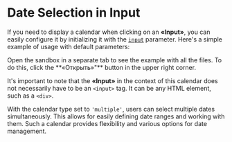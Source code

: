 # Date Selection in Input

If you need to display a calendar when clicking on an **«Input»**, you can easily configure it by initializing it with the <a href="/docs/reference/main/main-settings#input">`input`</a> parameter.
Here's a simple example of usage with default parameters:

<Info>
	Open the sandbox in a separate tab to see the example with all the files. To do this, click the **«Открыть»"** button in the upper right corner.
</Info>

<Sandbox example="additional-features-date-picker-in-input" height={470} input={true} />

It's important to note that the **«Input»** in the context of this calendar does not necessarily have to be an `<input>` tag. It can be any HTML element, such as a `<div>`.

<Sandbox example="additional-features-date-picker-in-input-div" height={470} input={true} />

With the calendar type set to `'multiple'`, users can select multiple dates simultaneously.
This allows for easily defining date ranges and working with them.
Such a calendar provides flexibility and various options for date management.

<Sandbox example="additional-features-date-picker-in-input-multiple" vertically={false} height={760} input={true} />
